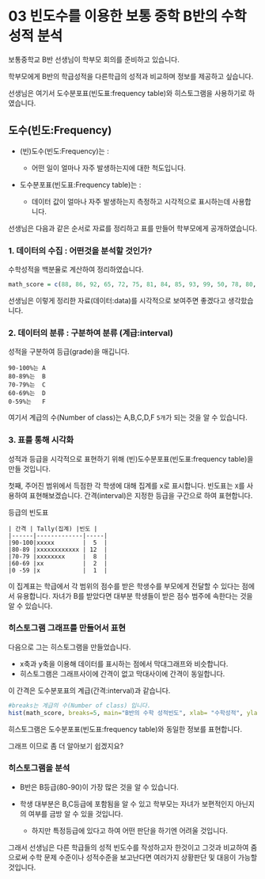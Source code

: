 # 03 빈도수를 이용한 보통 중학 B반의 수학성적 분석

보통중학교 B반 선생님이 학부모 회의를 준비하고 있습니다.

학부모에게 B반의 학급성적을 다른학급의 성적과 비교하며 정보를 제공하고 싶습니다.

선생님은 여기서 도수분포표(빈도표:frequency table)와 히스토그램을 사용하기로 하였습니다.

## 도수(빈도:Frequency)

-   (빈)도수(빈도:Frequency)는 :

    -   어떤 일이 얼마나 자주 발생하는지에 대한 척도입니다.

-   도수분포표(빈도표:Frequency table)는 :

    -   데이터 값이 얼마나 자주 발생하는지 측정하고 시각적으로 표시하는데 사용합니다.

선생님은 다음과 같은 순서로 자료를 정리하고 표를 만들어 학부모에게 공개하였습니다.

### 1. 데이터의 수집 : 어떤것을 분석할 것인가?

수학성적을 백분율로 계산하여 정리하였습니다.

```r
math_score = c(88, 86, 92, 65, 72, 75, 81, 84, 85, 93, 99, 50, 78, 80, 86, 76, 74, 95, 81, 87, 90, 72, 76, 61, 85, 84, 78, 83)
```

선생님은 이렇게 정리한 자료(데이터:data)를 시각적으로 보여주면 좋겠다고 생각핬습니다.

### 2. 데이터의 분류 : 구분하여 분류 (계급:interval)

성적을 구분하여 등급(grade)을 매깁니다.

    90-100%는 A
    80-89%는  B
    70-79%는  C 
    60-69%는  D 
    0-59%는   F 

여기서 계급의 수(Number of class)는 A,B,C,D,F `5개`가 되는 것을 알 수 있습니다.

### 3. 표를 통해 시각화

성적과 등급을 시각적으로 표현하기 위해 (빈)도수분포표(빈도표:frequency table)을 만들 것입니다.

첫째, 주어진 범위에서 득점한 각 학생에 대해 집계를 x로 표시합니다. 빈도표는 `X`를 사용하여 표현해보겠습니다. 간격(interval)은 지정한 등급을 구간으로 하여 표현합니다.

등급의 빈도표

    | 간격 | Tally(집계) |빈도 |
    |------|-------------|-----|
    |90-100|xxxxx        |  5  |
    |80-89 |xxxxxxxxxxxx | 12  |
    |70-79 |xxxxxxxx     |  8  |
    |60-69 |xx           |  2  |
    |0 -59 |x            |  1  |

이 집계표는 학급에서 각 범위의 점수를 받은 학생수를 부모에게 전달할 수 있다는 점에서 유용합니다. 자녀가 B를 받았다면 대부분 학생들이 받은 점수 범주에 속한다는 것을 알 수 있습니다.

### 히스토그램 그래프를 만들어서 표현

다음으로 그는 히스토그램을 만들었습니다.

-   x축과 y축을 이용해 데이터를 표시하는 점에서 막대그래프와 비슷합니다.
-   히스토그램은 그래프사이에 간격이 없고 막대사이에 간격이 동일합니다.

이 간격은 도수분포표의 계급(간격:interval)과 같습니다.

```r
#breaks는 계급의 수(Number of class) 입니다. 
hist(math_score, breaks=5, main="B반의 수학 성적빈도", xlab= "수학성적", ylab="빈도수")
```

히스토그램은 도수분포표(빈도표:frequency table)와 동일한 정보를 표현합니다.

그래프 이므로 좀 더 알아보기 쉽겠지요?

### 히스토그램을 분석

-   B반은 B등급(80-90)이 가장 많은 것을 알 수 있습니다.

-   학생 대부분은 B,C등급에 포함됨을 알 수 있고 학부모는 자녀가 보편적인지 아닌지의 여부를 금방 알 수 있을 것입니다.

    -   하지만 특정등급에 있다고 하여 어떤 판단을 하기엔 어려울 것입니다.

그래서 선생님은 다른 학급들의 성적 빈도수를 작성하고자 한것이고 그것과 비교하여 줌으로써 수학 문제 수준이나 성적수준을 보고난다면 여러가지 상황판단 및 대응이 가능할 것입니다.
